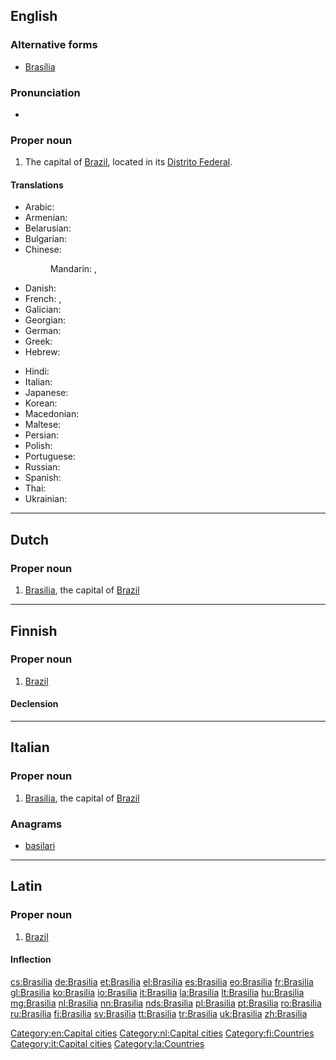 {{also|Brasília|Brasilía}}
==English==
{{wikipedia|lang=en}}

===Alternative forms===
* [[Brasília]]

===Pronunciation===
* {{IPA|/bɹɑˈsiːliə/|/bɹɑˈziːliə/|lang=en}}

===Proper noun===
{{en-proper noun}}

# The capital of [[Brazil]], located in its [[Distrito Federal]].

====Translations====
{{trans-top|The capital of Brazil}}
* Arabic: {{t|ar|برازيليا|f|tr=braziiliya}}
* Armenian: {{t|hy|Բրազիլիա|tr=Brazilia}}
* Belarusian: {{t|be|Бразілія|f|tr=Brazílija}}
* Bulgarian: {{t|bg|Бразилия|f|tr=Brazílija}}
* Chinese:
*: Mandarin: {{t|cmn|巴西利亞|sc=Hani}}, {{t+|cmn|巴西利亚|tr=Bāxīlìyà|sc=Hani}}
* Danish: {{t|da|Brasilia}}
* French: {{t+|fr|Brasília}}, {{t+|fr|Brasilia}}
* Galician: {{t+|gl|Brasilia}}
* Georgian: {{t|ka|ბრაზილია|tr=brazilia|sc=Geor}}
* German: {{t+|de|Brasília|n}}
* Greek: {{t|el|Μπραζίλια|f|tr=Brazília}}
* Hebrew: {{t|he|ברזיליה|tr=brazylia}}
{{trans-mid}}
* Hindi: {{t|hi|ब्रासीलिया|tr=brāsīliyā}}
* Italian: {{t+|it|Brasilia|f}}
* Japanese: {{t+|ja|ブラジリア|tr=Burajiria}}
* Korean: {{t|ko|브라질리아|tr=Beurajillia|sc=Hang}}
* Macedonian: {{t|mk|Бразилија|f|tr=Brazílija}}
* Maltese: {{t|mt|Brażilja}}
* Persian: {{t|fa|برازیلیا}}
* Polish: {{t+|pl|Brazylia|f}}
* Portuguese: {{t+|pt|Brasília|f}}
* Russian: {{t+|ru|Бразилиа|f|tr=Brazília}}
* Spanish: {{t+|es|Brasilia|f}}
* Thai: {{t|th|บราซิเลีย|tr=braasília}}
* Ukrainian: {{t|uk|Бразиліа|f|tr=Brazýlia}}
{{trans-bottom}}

[[Category:en:Capital cities]]

----

==Dutch==
{{wikipedia|lang=nl}}

===Proper noun===
{{nl-proper noun}}

# [[#English|Brasilia]], the capital of [[Brazil]]

[[Category:nl:Capital cities]]

----

==Finnish==
{{wikipedia|lang=fi}}

===Proper noun===
{{fi-proper noun}}

# [[Brazil]]

====Declension====
{{fi-decl-kulkija|Brasili|a|nopl=1}}

[[Category:fi:Countries]]

----

==Italian==
{{wikipedia|lang=it}}

===Proper noun===
{{it-proper noun|g=f}}

# [[#English|Brasilia]], the capital of [[Brazil]]

===Anagrams===
* [[basilari#Italian|basilari]]

[[Category:it:Capital cities]]

----

==Latin==

===Proper noun===
{{la-proper noun|Brasilia|Brasiliae|Brasiliae|f|first}}

# [[Brazil]]

====Inflection====
{{la-decl-1st-loc|num=sg|Brasili}}

[[Category:la:Countries]]

[[cs:Brasilia]]
[[de:Brasilia]]
[[et:Brasilia]]
[[el:Brasilia]]
[[es:Brasilia]]
[[eo:Brasilia]]
[[fr:Brasilia]]
[[gl:Brasilia]]
[[ko:Brasilia]]
[[io:Brasilia]]
[[it:Brasilia]]
[[la:Brasilia]]
[[lt:Brasilia]]
[[hu:Brasilia]]
[[mg:Brasilia]]
[[nl:Brasilia]]
[[nn:Brasilia]]
[[nds:Brasilia]]
[[pl:Brasilia]]
[[pt:Brasilia]]
[[ro:Brasilia]]
[[ru:Brasilia]]
[[fi:Brasilia]]
[[sv:Brasilia]]
[[tt:Brasilia]]
[[tr:Brasilia]]
[[uk:Brasilia]]
[[zh:Brasilia]]